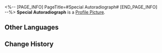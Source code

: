 <%-- [PAGE_INFO]
PageTitle=#Special Autoradiograph#
[END_PAGE_INFO] --%>
{{Item Infobox
|id          = 140112
|image       = Item Special Autoradiograph.png
|type        = Mission Item
|invCategory = Missions
|rarity      = 3
|effect      = 
|description = A treasure map decoded with a Special Autoradiograph, revealing hidden coordinates within the space station.
}}
{{Description|''"I heard that scoundrel left behind some good stuff in the space station. This must be where the treasure is."''}}
'''Special Autoradiograph''' is a [[Profile Picture]].

==Other Languages==
{{Other Languages
|en   = Special Autoradiograph
|zhs  = 秘藏显影图
|zht  = 秘藏顯影圖
|ja   = 現像したお宝の地図
|ko   = 숨겨진 보물 현상 지도
|es   = Imagen revelada misteriosa
|fr   = Autoradiographe spécial
|ru   = Особая авторадиография
|th   = แผนที่สมบัติลับ
|vi   = Ảnh Cất Giữ
|de   = Spezieller Autoradiograph
|id   = Autoradiografi Khusus
|pt   = Autorradiografia Especial
}}

==Change History==
{{Change History|1.0}}